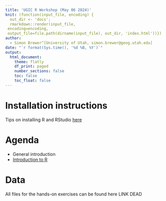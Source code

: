 ```yaml
---
title: 'UGIC R Workshop (May 06 2024)'
knit: (function(input_file, encoding) {
  out_dir <- 'docs';
  rmarkdown::render(input_file,
 encoding=encoding,
 output_file=file.path(dirname(input_file), out_dir, 'index.html'))})
author:
  - Simon Brewer^[University of Utah, simon.brewer@geog.utah.edu]
date: "`r format(Sys.time(), '%d %B, %Y')`"
output:
  html_document:
    theme: flatly
    df_print: paged
    number_sections: false
    toc: false
    toc_float: false
---
```


# Installation instructions

Tips on installing R and RStudio [here][install]

# Agenda

- General introduction
- [Introduction to R][intro_R]

# Data

All files for the hands-on exercises can be found here LINK DEAD

[install]: https://simonbrewer.github.io/ugic-intro-r/UGIC_Workshop_00_Installation.html
[intro_R]: https://simonbrewer.github.io/ugic-intro-r/UGIC_Workshop_01_Intro_R.html
